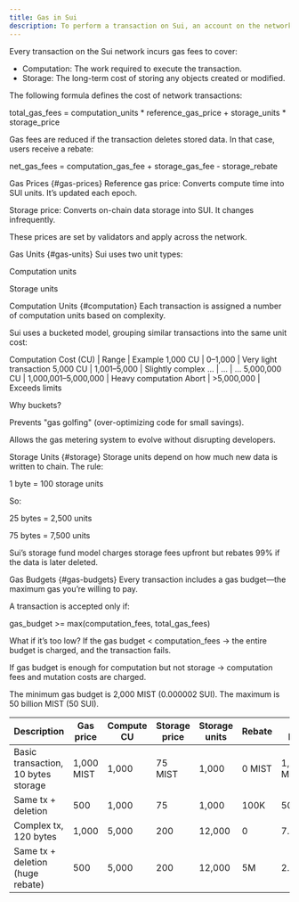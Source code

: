 ```yaml
---
title: Gas in Sui
description: To perform a transaction on Sui, an account on the network must pay for computation and storage. Learn how gas fees, units, rebates, and budgets work on the Sui network.
---
```


Every transaction on the Sui network incurs gas fees to cover:

- Computation: The work required to execute the transaction.
- Storage: The long-term cost of storing any objects created or modified.

The following formula defines the cost of network transactions:

total_gas_fees = computation_units * reference_gas_price + storage_units * storage_price

Gas fees are reduced if the transaction deletes stored data. In that case, users receive a rebate:

net_gas_fees = computation_gas_fee + storage_gas_fee - storage_rebate

Gas Prices {#gas-prices}
Reference gas price: Converts compute time into SUI units. It’s updated each epoch.

Storage price: Converts on-chain data storage into SUI. It changes infrequently.

These prices are set by validators and apply across the network.

Gas Units {#gas-units}
Sui uses two unit types:

Computation units

Storage units

Computation Units {#computation}
Each transaction is assigned a number of computation units based on complexity.

Sui uses a bucketed model, grouping similar transactions into the same unit cost:

Computation Cost (CU) | Range | Example
1,000 CU | 0–1,000 | Very light transaction
5,000 CU | 1,001–5,000 | Slightly complex
... | ... | ...
5,000,000 CU | 1,000,001–5,000,000 | Heavy computation
Abort | >5,000,000 | Exceeds limits

Why buckets?

Prevents "gas golfing" (over-optimizing code for small savings).

Allows the gas metering system to evolve without disrupting developers.

 Storage Units {#storage}
Storage units depend on how much new data is written to chain. The rule:

1 byte = 100 storage units

So:

25 bytes = 2,500 units

75 bytes = 7,500 units

Sui’s storage fund model charges storage fees upfront but rebates 99% if the data is later deleted.

Gas Budgets {#gas-budgets}
Every transaction includes a gas budget—the maximum gas you’re willing to pay.

A transaction is accepted only if:

gas_budget >= max(computation_fees, total_gas_fees)

What if it’s too low?
If the gas budget < computation_fees → the entire budget is charged, and the transaction fails.

If gas budget is enough for computation but not storage → computation fees and mutation costs are charged.

The minimum gas budget is 2,000 MIST (0.000002 SUI).
The maximum is 50 billion MIST (50 SUI).

| Description | Gas price | Compute CU | Storage price | Storage units | Rebate | Min budget | Net fees |
| --- | --- | --- | --- | --- | --- | --- | --- |
| Basic transaction, 10 bytes storage | 1,000 MIST | 1,000 | 75 MIST | 1,000 | 0 MIST | 1,075,000 MIST | 1,075,000 MIST |
Same tx + deletion | 500 | 1,000 | 75 | 1,000 | 100K | 500K | 475K
Complex tx, 120 bytes | 1,000 | 5,000 | 200 | 12,000 | 0 | 7.4M | 7.4M
Same tx + deletion (huge rebate) | 500 | 5,000 | 200 | 12,000 | 5M | 2.5M | -100K




